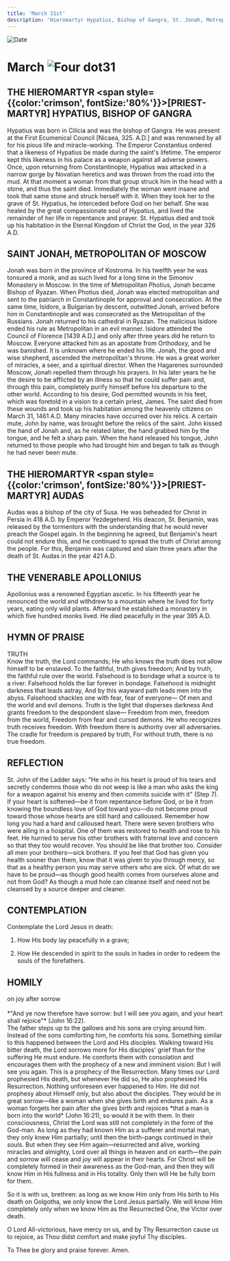 ```yaml
---
title: 'March 31st'
description: 'Hieromartyr Hypatius, Bishop of Gangra, St. Jonah, Metropolitan of Moscow, Hieromartyr Audas, Venerable Apollonius'
---
```


<RunningHead />
<Image src="/title-imprint.png" height={68} width={50} alt="Date" className="title-imprint"/>

# <div id="date">March <Image className="four-dot" src="/four-dot.png" height={15} width={15} alt="Four dot" />31</div>

## THE HIEROMARTYR <span style={{color:'crimson', fontSize:'80%'}}>[PRIEST-MARTYR]</span> HYPATIUS, BISHOP OF GANGRA

Hypatius was born in Cilicia and was the bishop of Gangra. He was present at the First Ecumenical Council [Nicaea, 325. A.D.] and was renowned by all for his pious life and miracle-working. The Emperor Constantius ordered that a likeness of Hypatius be made during the saint's lifetime. The emperor kept this likeness in his palace as a weapon against all adverse powers. Once, upon returning from Constantinople, Hypatius was attacked in a narrow gorge by Novatian heretics and was thrown from the road into the mud. At that moment a woman from that group struck him in the head with a stone, and thus the saint died. Immediately the woman went insane and took that same stone and struck herself with it. When they took her to the grave of St. Hypatius, he interceded before God on her behalf. She was healed by the great compassionate soul of Hypatius, and lived the remainder of her life in repentance and prayer. St. Hypatius died and took up his habitation in the Eternal Kingdom of Christ the God, in the year 326 A.D.

## SAINT JONAH, METROPOLITAN OF MOSCOW

Jonah was born in the province of Kostroma. In his twelfth year he was tonsured a monk, and as such lived for a long time in the Simonov Monastery in Moscow. In the time of Metropolitan Photius, Jonah became Bishop of Ryazan. When Photius died, Jonah was elected metropolitan and sent to the patriarch in Constantinople for approval and consecration. At the same time, Isidore, a Bulgarian by descent, outwitted Jonah, arrived before him in Constantinople and was consecrated as the Metropolitan of the Russians. Jonah returned to his cathedral in Ryazan. The malicious Isidore ended his rule as Metropolitan in an evil manner. Isidore attended the Council of Florence [1439 A.D.] and only after three years did he return to Moscow. Everyone attacked him as an apostate from Orthodoxy, and he was banished. It is unknown where he ended his life. Jonah, the good and wise shepherd, ascended the metropolitan's throne. He was a great worker of miracles, a seer, and a spiritual director. When the Hagarenes surrounded Moscow, Jonah repelled them through his prayers. In his later years he he the desire to be afflicted by an illness so that he could suffer pain and, through this pain, completely purify himself before his departure to the other world. According to his desire, God permitted wounds in his feet, which was foretold in a vision to a certain priest, James. The saint died from these wounds and took up his habitation among the heavenly citizens on March 31, 1461 A.D. Many miracles have occurred over his relics. A certain mute, John by name, was brought before the relics of the saint. John kissed the hand of Jonah and, as he related later, the hand grabbed him by the tongue, and he felt a sharp pain. When the hand released his tongue, John returned to those people who had brought him and began to talk as though he had never been mute.

## THE HIEROMARTYR <span style={{color:'crimson', fontSize:'80%'}}>[PRIEST-MARTYR]</span> AUDAS

Audas was a bishop of the city of Susa. He was beheaded for Christ in Persia in 418 A.D. by Emperor Yezdegeherd. His deacon, St. Benjamin, was released by the tormentors with the understanding that he would never preach the Gospel again. In the beginning he agreed, but Benjamin's heart could not endure this, and he continued to spread the truth of Christ among the people. For this, Benjamin was captured and slain three years after the death of St. Audas in the year 421 A.D.

## THE VENERABLE APOLLONIUS

Apollonius was a renowned Egyptian ascetic. In his fifteenth year he renounced the world and withdrew to a mountain where he lived for forty years, eating only wild plants. Afterward he established a monastery in which five hundred monks lived. He died peacefully in the year 395 A.D.


## HYMN OF PRAISE
<div style={{textAlign:'center', color:'crimson', fontWeight:'bold'}}>
TRUTH
</div>
Know the truth, the Lord commands;  
He who knows the truth does not allow himself to be enslaved.  
To the faithful, truth gives freedom;  
And by truth, the faithful rule over the world.  
Falsehood is to bondage what a source is to a river.  
Falsehood holds the liar forever in bondage.  
Falsehood is midnight darkness that leads astray,  
And by this wayward path leads men into the abyss.  
Falsehood shackles one with fear, fear of everyone—  
Of men and the world and evil demons.  
Truth is the light that disperses darkness  
And grants freedom to the despondent slave—  
Freedom from men, freedom from the world,  
Freedom from fear and cursed demons.  
He who recognizes truth receives freedom.  
With freedom there is authority over all adversaries.  
The cradle for freedom is prepared by truth,  
For without truth, there is no true freedom.  


## REFLECTION

St. John of the Ladder says: "He who in his heart is proud of his tears and secretly condemns those who do not weep is like a man who asks the king for a weapon against his enemy and then commits suicide with it" (Step 7). If your heart is softened—be it from repentance before God, or be it from knowing the boundless love of God toward you—do not become proud toward those whose hearts are still hard and calloused. Remember how long you had a hard and calloused heart. There were seven brothers who were ailing in a hospital. One of them was restored to health and rose to his feet. He hurried to serve his other brothers with fraternal love and concern so that they too would recover. You should be like that brother too. Consider all men your brothers—sick brothers. If you feel that God has given you health sooner than them, know that it was given to you through mercy, so that as a healthy person you may serve others who are sick. Of what do we have to be proud—as though good health comes from ourselves alone and not from God? As though a mud hole can cleanse itself and need not be cleansed by a source deeper and cleaner.


## CONTEMPLATION

Contemplate the Lord Jesus in death:

1. How His body lay peacefully in a grave;

2. How He descended in spirit to the souls in hades in order to redeem the souls of the forefathers.


## HOMILY
<div style={{textAlign:'center', color:'crimson', fontWeight:'bold'}}>
on joy after sorrow
</div><br />
<div style={{textAlign:'right'}}>
*"And ye now therefore have sorrow: but I will see you again, and your heart shall rejoice"* (John 16:22).
</div>
The father steps up to the gallows and his sons are crying around him. Instead of the sons comforting him, he comforts his sons. Something similar to this happened between the Lord and His disciples. Walking toward His bitter death, the Lord sorrows more for His disciples' grief than for the suffering He must endure. He comforts them with consolation and encourages them with the prophecy of a new and imminent vision: But I will see you again. This is a prophecy of the Resurrection. Many times our Lord prophesied His death, but whenever He did so, He also prophesied His Resurrection. Nothing unforeseen ever happened to Him. He did not prophesy about Himself only, but also about the disciples. They would be in great sorrow—like a woman when she gives birth and endures pain. As a woman forgets her pain after she gives birth and rejoices *that a man is born into the world* (John 16:21), so would it be with them. In their consciousness, Christ the Lord was still not completely in the form of the God-man. As long as they had known Him as a sufferer and mortal man, they only knew Him partially; until then the birth-pangs continued in their souls. But when they see Him again—resurrected and alive, working miracles and almighty, Lord over all things in heaven and on earth—the pain and sorrow will cease and joy will appear in their hearts. For Christ will be completely formed in their awareness as the God-man, and then they will know Him in His fullness and in His totality. Only then will He be fully born for them.

So it is with us, brethren: as long as we know Him only from His birth to His death on Golgotha, we only know the Lord Jesus partially. We will know Him completely only when we know Him as the Resurrected One, the Victor over death.

O Lord All-victorious, have mercy on us, and by Thy Resurrection cause us to rejoice, as Thou didst comfort and make joyful Thy disciples.

To Thee be glory and praise forever. Amen.